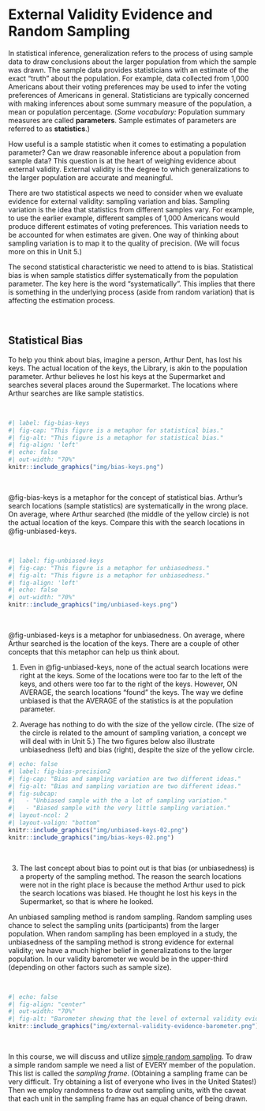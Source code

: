 # External Validity Evidence and Random Sampling {-}

In statistical inference, generalization refers to the process of using sample data to draw conclusions about the larger population from which the sample was drawn. The sample data provides statisticians with an estimate of the exact “truth” about the population. For example, data collected from 1,000 Americans about their voting preferences may be used to infer the voting preferences of Americans in general. Statisticians are typically concerned with making inferences about some summary measure of the population, a mean or population percentage. (*Some vocabulary:* Population summary measures are called **parameters**. Sample estimates of parameters are referred to as **statistics**.)

How useful is a sample statistic when it comes to estimating a population parameter? Can we draw reasonable inference about a population from sample data? This question is at the heart of weighing evidence about external validity. External validity is the degree to which generalizations to the larger population are accurate and meaningful. 

There are two statistical aspects we need to consider when we evaluate evidence for external validity: sampling variation and bias. Sampling variation is the idea that statistics from different samples vary. For example, to use the earlier example, different samples of 1,000 Americans would produce different estimates of voting preferences. This variation needs to be accounted for when estimates are given. One way of thinking about sampling variation is to map it to the quality of precision. (We will focus more on this in Unit 5.)  

The second statistical characteristic we need to attend to is bias. Statistical bias is when sample statistics differ systematically from the population parameter. The key here is the word “systematically”. This implies that there is something in the underlying process (aside from random variation) that is affecting the estimation process. 

<br />


## Statistical Bias {-}

To help you think about bias, imagine a person, Arthur Dent, has lost his keys. The actual location of the keys, the Library, is akin to the population parameter. Arthur believes he lost his keys at the Supermarket and searches several places around the Supermarket. The locations where Arthur searches are like sample statistics. 

<br />

```r
#| label: fig-bias-keys
#| fig-cap: "This figure is a metaphor for statistical bias."
#| fig-alt: "This figure is a metaphor for statistical bias."
#| fig-align: 'left'
#| echo: false
#| out-width: "70%"
knitr::include_graphics("img/bias-keys.png")
```

<br />

@fig-bias-keys is a metaphor for the concept of statistical bias. Arthur's search locations (sample statistics) are systematically in the wrong place. On average, where Arthur searched (the middle of the yellow circle) is not the actual location of the keys. Compare this with the search locations in @fig-unbiased-keys.

<br />

```r
#| label: fig-unbiased-keys
#| fig-cap: "This figure is a metaphor for unbiasedness."
#| fig-alt: "This figure is a metaphor for unbiasedness."
#| fig-align: 'left'
#| echo: false
#| out-width: "70%"
knitr::include_graphics("img/unbiased-keys.png")
```

<br />

@fig-unbiased-keys is a metaphor for unbiasedness. On average, where Arthur searched is the location of the keys. There are a couple of other concepts that this metaphor can help us think about.

1. Even in @fig-unbiased-keys, none of the actual search locations were right at the keys. Some of the locations were too far to the left of the keys, and others were too far to the right of the keys. However, ON AVERAGE, the search locations "found" the keys. The way we define unbiased is that the AVERAGE of the statistics is at the population parameter.

2. Average has nothing to do with the size of the yellow circle. (The size of the circle is related to the amount of sampling variation, a concept we will deal with in Unit 5.) The two figures below also illustrate unbiasedness (left) and bias (right), despite the size of the yellow circle.

```r
#| echo: false
#| label: fig-bias-precision2
#| fig-cap: "Bias and sampling variation are two different ideas."
#| fig-alt: "Bias and sampling variation are two different ideas."
#| fig-subcap: 
#|   - "Unbiased sample with the a lot of sampling variation."
#|   - "Biased sample with the very little sampling variation."
#| layout-ncol: 2
#| layout-valign: "bottom"
knitr::include_graphics("img/unbiased-keys-02.png")
knitr::include_graphics("img/bias-keys-02.png")
```

<br />

3. The last concept about bias to point out is that bias (or unbiasedness) is a property of the sampling method. The reason the search locations were not in the right place is because the method Arthur used to pick the search locations was biased. He thought he lost his keys in the Supermarket, so that is where he looked. 

An unbiased sampling method is random sampling. Random sampling uses chance to select the sampling units (participants) from the larger population. When random sampling has been employed in a study, the unbiasedness of the sampling method is strong evidence for external validity; we have a much higher belief in generalizations to the larger population. In our validity barometer we would be in the upper-third (depending on other factors such as sample size).

<br />

```r
#| echo: false
#| fig-align: "center"
#| out-width: "70%"
#| fig-alt: "Barometer showing that the level of external validity evidence is high (in the upper-third)."
knitr::include_graphics("img/external-validity-evidence-barometer.png")
```

<br />

In this course, we will discuss and utilize [simple random sampling](https://en.wikipedia.org/wiki/Simple_random_sample). To draw a simple random sample we need a list of EVERY member of the population. This list is called the *sampling frame*. (Obtaining a sampling frame can be very difficult. Try obtaining a list of everyone who lives in the United States!) Then we employ randomness to draw out sampling units, with the caveat that each unit in the sampling frame has an equal chance of being drawn. 

<br />

